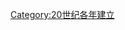 {{catdiffuse}}

{{estcat|199|5|1989|2000}}
{{Commons cat|1995 establishments}}
[[Category:20世纪各年建立|Category:20世纪各年建立]]